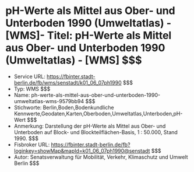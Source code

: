 # pH-Werte als Mittel aus Ober- und Unterboden 1990 (Umweltatlas) - [WMS]- Titel: pH-Werte als Mittel aus Ober- und Unterboden 1990 (Umweltatlas) - [WMS] $$$
- Service URL: https://fbinter.stadt-berlin.de/fb/wms/senstadt/k01_06_07ph1990 $$$
- Typ: WMS $$$
- Name: ph-werte-als-mittel-aus-ober-und-unterboden-1990-umweltatlas-wms-9579bb94 $$$
- Stichworte: Berlin,Boden,Bodenkundliche Kennwerte,Geodaten,Karten,Oberboden,Umweltatlas,Unterboden,pH-Wert $$$
- Anmerkung: Darstellung der pH-Werte als Mittel aus Ober- und Unterboden auf Block- und Blockteilflächen-Basis, 1 : 50.000, Stand 1990. $$$
- Fisbroker URL: https://fbinter.stadt-berlin.de/fb?loginkey=showMap&mapId=k01_06_07ph1990@senstadt $$$
- Autor: Senatsverwaltung für Mobilität, Verkehr, Klimaschutz und Umwelt Berlin $$$
